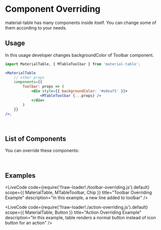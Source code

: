 
# Component Overriding

material-table has many components inside itself. You can change some of them according to your needs.

## Usage

In this usage developer changes backgroundColor of Toolbar component.

```jsx
import MaterialTable, { MTableToolbar } from 'material-table';

<MaterialTable
    // other props
    components={{
        Toolbar: props => (
            <div style={{ backgroundColor: '#e8eaf5' }}>
                <MTableToolbar {...props} />
            </div>
        )
    }}
/>;
```

<br />

## List of Components

You can override these components:

<ComponentsProps/><br/>

## Examples

<LiveCode
    code={require('!!raw-loader!./toolbar-overriding.js').default}
    scope={{ MaterialTable, MTableToolbar, Chip }}
    title="Toolbar Overriding Example"
    description="In this example, a new line added to toolbar"
/>

<LiveCode
    code={require('!!raw-loader!./action-overriding.js').default}
    scope={{ MaterialTable, Button }}
    title="Action Overriding Example"
    description="In this example, table renders a normal button instead of icon button for an action"
/>
